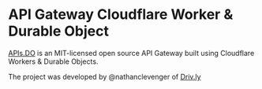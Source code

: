 # API Gateway Cloudflare Worker & Durable Object

[APIs.DO](https://apis.do) is an MIT-licensed open source API Gateway built using 
Cloudflare Workers & Durable Objects.


The project was developed by @nathanclevenger of [Driv.ly](https://driv.ly)